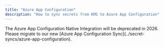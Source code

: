 ```yaml
---
title: "Azure App Configuration"
description: "How to sync secrets from KMS to Azure App Configuration"
---
```


<Note>
    The Azure App Configuration Native Integration will be deprecated in 2026. Please migrate to our new [Azure App Configuration Sync](../secret-syncs/azure-app-configuration).
</Note>